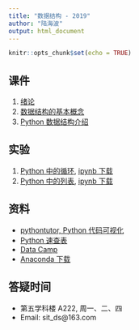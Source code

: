 ```yaml
---
title: "数据结构 - 2019"
author: "陆海波"
output: html_document
---
```


```r
knitr::opts_chunk$set(echo = TRUE)
```

## 课件

1. [绪论](Introduction/Introduction.html)
2. [数据结构的基本概念](data_structure/data_structure.html)
3. [Python 数据结构介绍](Python_DataStructure_Tutorial/Python_DataStructure_Tutorial.html)

<!-- 4. [栈](stack/stack.html) -->
<!-- 5. [队列](queue/queue.html) -->
<!-- 6. [线性表的链式存储](http://hblu.coding.me/sitds16/BasicDS/List.html) -->
<!-- 7. [树和二叉树](http://hblu.coding.me/sitds16/Trees/toctree.html) -->
<!-- 8. [查找](http://hblu.coding.me/sitds16/SearchSort/Sorting.html) -->
<!-- 9. [图](ipython/Graph.html) -->


## 实验

1. [Python 中的循环](ipython/python_loops.html), [ipynb 下载](ipython/python_loops.ipynb)
2. [Python 中的列表](ipython/Python_List.html), [ipynb 下载](ipython/Python_List.ipynb)
<!-- 3. [栈和队列](ipython/stack_queue.html), [ipynb 下载](ipython/stack_queue.ipynb) -->
<!-- 4. [链接表](ipython/linked_list.html), [ipynb 下载](ipython/linked_list.ipynb), [单链表的实现, ipynb](ipython/single_linked_list.ipynb) -->
<!-- 5. [二叉树](ipython/BinaryTree.html), [ipynb 下载](ipython/BinaryTree.ipynb) -->
<!-- 6. [二叉搜索树](ipython/BinarySearchTree.html), [ipynb 下载](ipython/BinarySearchTree.ipynb) -->
<!-- 7. [排序](ipython/Sort.html), [ipynb 下载](ipython/Sort.ipynb) -->


## 资料

- [pythontutor, Python 代码可视化](http://pythontutor.com/visualize.html#mode=edit)
- [Python 速查表](beginners_python_cheat_sheet_pcc_all.pdf)
- [Data Camp](https://www.datacamp.com)
- [Anaconda 下载](https://www.anaconda.com/download/)

## 答疑时间

- 第五学科楼 A222, 周一、二、四
- Email: sit_ds@163.com